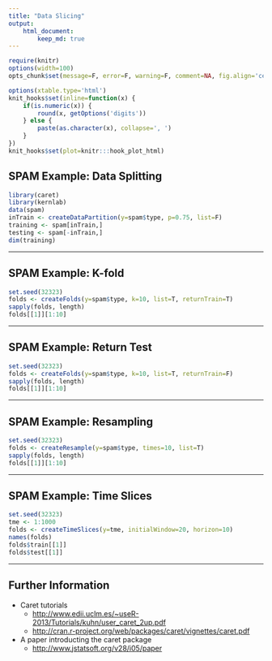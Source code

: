 ```yaml
---
title: "Data Slicing"
output:
    html_document:
        keep_md: true
---
```


```r
require(knitr)
options(width=100)
opts_chunk$set(message=F, error=F, warning=F, comment=NA, fig.align='center', dpi=100, tidy=F, cache.path='.cache/', fig.path='fig/')

options(xtable.type='html')
knit_hooks$set(inline=function(x) {
    if(is.numeric(x)) {
        round(x, getOptions('digits'))
    } else {
        paste(as.character(x), collapse=', ')
    }
})
knit_hooks$set(plot=knitr:::hook_plot_html)
```

## SPAM Example: Data Splitting

```r
library(caret)
library(kernlab)
data(spam)
inTrain <- createDataPartition(y=spam$type, p=0.75, list=F)
training <- spam[inTrain,]
testing <- spam[-inTrain,]
dim(training)
```

---

## SPAM Example: K-fold

```r
set.seed(32323)
folds <- createFolds(y=spam$type, k=10, list=T, returnTrain=T)
sapply(folds, length)
folds[[1]][1:10]
```

---

## SPAM Example: Return Test

```r
set.seed(32323)
folds <- createFolds(y=spam$type, k=10, list=T, returnTrain=F)
sapply(folds, length)
folds[[1]][1:10]
```

---

## SPAM Example: Resampling

```r
set.seed(32323)
folds <- createResample(y=spam$type, times=10, list=T)
sapply(folds, length)
folds[[1]][1:10]
```

---

## SPAM Example: Time Slices

```r
set.seed(32323)
tme <- 1:1000
folds <- createTimeSlices(y=tme, initialWindow=20, horizon=10)
names(folds)
folds$train[[1]]
folds$test[[1]]
```

---

## Further Information

- Caret tutorials
    - [http://www.edii.uclm.es/~useR-2013/Tutorials/kuhn/user_caret_2up.pdf](http://www.edii.uclm.es/~useR-2013/Tutorials/kuhn/user_caret_2up.pdf)
    - [http://cran.r-project.org/web/packages/caret/vignettes/caret.pdf](http://cran.r-project.org/web/packages/caret/vignettes/caret.pdf)
- A paper introducting the caret package
    - [http://www.jstatsoft.org/v28/i05/paper](http://www.jstatsoft.org/v28/i05/paper)